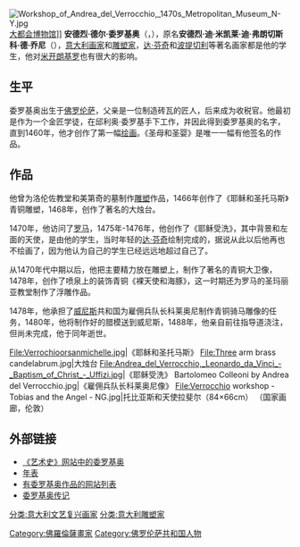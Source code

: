{{Infobox artist
| bgcolour      = #EEDD82
| name          = 安德烈·德尔·委罗基奥
| image         = Raffaello Sanzio (Perugino ?) - Portrait of a man (Perugino ?) - Uffizi - detail.jpg
| imagesize     = 250px
| caption       = 人像的委罗基奥
| birthname     = 安德烈·德·米歇尔德·弗朗塞斯科德·乔尼
| birthdate     = 1435年
| birthplace      = [[意大利|意大利]][[佛罗伦萨|佛罗伦萨]]
 | deathdate     = 1488年
| deathplace    =  [[意大利|意大利]][[威尼斯|威尼斯]] 
| nationality   =
| field         = [[绘画|绘画]], [[雕刻|雕刻]]
| training      =
| movement      = [[义大利文艺复兴|义大利文艺复兴]]
| works         = 托比亚斯和天使<br>耶稣受洗<br>基督和圣托马斯(雕塑)<br>丘比特与海豚(雕塑)<br>大卫(雕塑)<br>雇佣兵队长科莱奥尼像
| patrons       =
| influenced by =
| influenced    =
}}

[[File:Workshop_of_Andrea_del_Verrocchio,_1470s_Metropolitan_Museum_N-Y.jpg|thumb]][[大都会博物馆|大都会博物馆]]]]
'''安德烈·德尔·委罗基奥'''（{{lang|it|Andrea del Verrocchio}}，{{bd|约1435年||1488年||V}}），原名'''安德烈·迪·米凯莱·迪·弗朗切斯科·德·乔尼'''（{{lang|it|Andrea di Michele di Francesco de' Cioni}}），[[意大利|意大利]][[画家|画家]]和[[雕塑家|雕塑家]]，[[达·芬奇|达·芬奇]]和[[波提切利|波提切利]]等著名画家都是他的学生，他对[[米开朗基罗|米开朗基罗]]也有很大的影响。

== 生平 ==
委罗基奥出生于[[佛罗伦萨|佛罗伦萨]]，父亲是一位制造砖瓦的匠人，后来成为收税官。他最初是作为一个金匠学徒，在邱利奥·委罗基手下工作，并因此得到委罗基奥的名字，直到1460年，他才创作了第一幅[[绘画|绘画]]。《圣母和圣婴》是唯一一幅有他签名的作品。

== 作品 ==
他曾为洛伦佐教堂和美第奇的墓制作[[雕塑|雕塑]]作品，1466年创作了《耶稣和圣托马斯》青铜雕塑，1468年，创作了著名的大烛台。

1470年，他访问了[[罗马|罗马]]，1475年-1476年，他创作了《耶稣受洗》，其中背景和左面的天使，是由他的学生，当时年轻的[[达·芬奇|达·芬奇]]绘制完成的，据说从此以后他再也不绘画了，因为他认为自己的学生已经远远地超过自己了。

从1470年代中期以后，他把主要精力放在雕塑上，制作了著名的青铜大卫像，1478年，创作了喷泉上的装饰青铜《裸天使和海豚》，这一时期还为罗马的圣玛丽亚教堂制作了浮雕作品。

1478年，他承担了[[威尼斯|威尼斯]]共和国为雇佣兵队长科莱奥尼制作青铜骑马雕像的任务，1480年，他将制作好的腊模送到威尼斯，1488年，他亲自前往指导道浇注，但尚未完成，他于同年逝世。

<gallery>
File:Verrochioorsanmichelle.jpg|《耶稣和圣托马斯》
File:Three arm brass candelabrum.jpg|大烛台
File:Andrea_del_Verrocchio,_Leonardo_da_Vinci_-_Baptism_of_Christ_-_Uffizi.jpg|《耶稣受洗》
Bartolomeo Colleoni by Andrea del Verrocchio.jpg|《雇佣兵队长科莱奥尼像》
File:Verrocchio workshop - Tobias and the Angel - NG.jpg|托比亚斯和天使拉斐尔（84×66cm） （国家画廊，伦敦）
</gallery>

== 外部链接 ==
* [http://www.all-art.org/early_renaissance/verrocchio1.html 《艺术史》网站中的委罗基奥] {{Wayback|url=http://www.all-art.org/early_renaissance/verrocchio1.html |date=20200218233833 }}
* [http://www.artist-biography.info/artist/andrea_verrocchio/ 年表] {{Wayback|url=http://www.artist-biography.info/artist/andrea_verrocchio/ |date=20210130212153 }}
* [http://www.artcyclopedia.com/artists/verrocchio_andrea_del.html 有委罗基奥作品的网站列表] {{Wayback|url=http://www.artcyclopedia.com/artists/verrocchio_andrea_del.html |date=20210126042840 }}
* [http://www.wga.hu/frames-e.html?/bio/v/verocchi/biograph.html 委罗基奥传记] {{Wayback|url=http://www.wga.hu/frames-e.html?%2Fbio%2Fv%2Fverocchi%2Fbiograph.html |date=20200805170440 }}

{{Authority control}}
{{DEFAULTSORT:Verrocchio, Andrea del}}

[[分类:意大利文艺复兴画家|分类:意大利文艺复兴画家]]
[[分类:意大利雕塑家|分类:意大利雕塑家]]
[[Category:佛羅倫薩畫家|Category:佛羅倫薩畫家]]
[[Category:佛罗伦萨共和国人物|Category:佛罗伦萨共和国人物]]